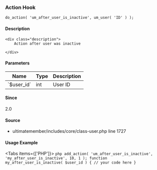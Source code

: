 
### Action Hook    
    
```
do_action( 'um_after_user_is_inactive', um_user( 'ID' ) );
```

#### Description
    <div class="description">
        Action after user was inactive
 
    </div>

#### Parameters
            
<table className="table-auto mt-2 border dark:border-gray-500 p-5 text-sm text-left">
<thead>
<tr>
<th  className="px-3">Name</th>
<th  className="px-3">Type</th>
<th  className="px-3">Description</th>
</tr>
</thead>
<tbody>
               <tr >
               <td className="px-3 py-2">`$user_id`</td>
               <td className="px-3 py-2">int</td>
               <td className="px-3 py-2 text-sm">User ID</td>
               </tr>
</tbody>
</table>

#### Since
<div class="description">
2.0
</div>

#### Source
  - <Link href="/developer/files/includes-core-class-user#source-view.1727">ultimatemember/includes/core/class-user.php</Link> <Link href="/developer/files/includes-core-class-user#source-view.1727">line 1727</Link>



#### Usage Example

<Tabs items={['PHP']}>
    <Tab>
    ```php
    add_action( 'um_after_user_is_inactive', 'my_after_user_is_inactive', 10, 1 );
 function my_after_user_is_inactive( $user_id ) {
     // your code here
 }
    ```
    </Tab>
</Tabs>